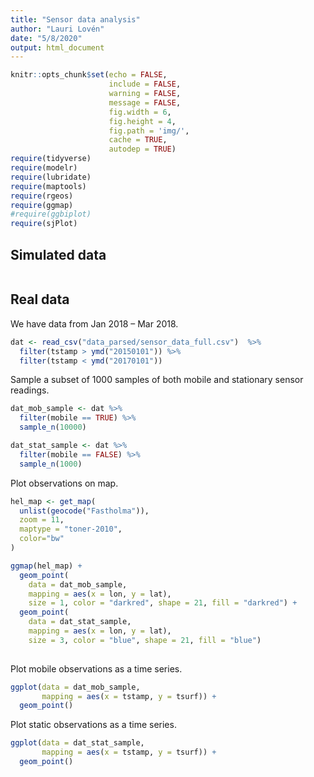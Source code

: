 ```yaml
---
title: "Sensor data analysis"
author: "Lauri Lovén"
date: "5/8/2020"
output: html_document
---
```


```r
knitr::opts_chunk$set(echo = FALSE,
                      include = FALSE,
                      warning = FALSE,
                      message = FALSE,
                      fig.width = 6,
                      fig.height = 4,
                      fig.path = 'img/',
                      cache = TRUE,
                      autodep = TRUE)
require(tidyverse)
require(modelr)
require(lubridate)
require(maptools)
require(rgeos)
require(ggmap)
#require(ggbiplot)
require(sjPlot)

```

## Simulated data

```r

```


##  Real data

We have data from Jan 2018 -- Mar 2018. 
```r
dat <- read_csv("data_parsed/sensor_data_full.csv")  %>%
  filter(tstamp > ymd("20150101")) %>%
  filter(tstamp < ymd("20170101"))

```


Sample a subset of 1000 samples of both mobile and stationary sensor readings.

```r
dat_mob_sample <- dat %>% 
  filter(mobile == TRUE) %>% 
  sample_n(10000)

dat_stat_sample <- dat %>% 
  filter(mobile == FALSE) %>% 
  sample_n(1000)

```


Plot observations on map.

```r
hel_map <- get_map(
  unlist(geocode("Fastholma")), 
  zoom = 11,
  maptype = "toner-2010",
  color="bw"
)

ggmap(hel_map) +
  geom_point(
    data = dat_mob_sample,
    mapping = aes(x = lon, y = lat),
    size = 1, color = "darkred", shape = 21, fill = "darkred") +
  geom_point(
    data = dat_stat_sample,
    mapping = aes(x = lon, y = lat),
    size = 3, color = "blue", shape = 21, fill = "blue")
  
```

Plot mobile observations as a time series.

```r
ggplot(data = dat_mob_sample,
       mapping = aes(x = tstamp, y = tsurf)) +
  geom_point()

```

Plot static observations as a time series.

```r
ggplot(data = dat_stat_sample,
       mapping = aes(x = tstamp, y = tsurf)) +
  geom_point()

```
